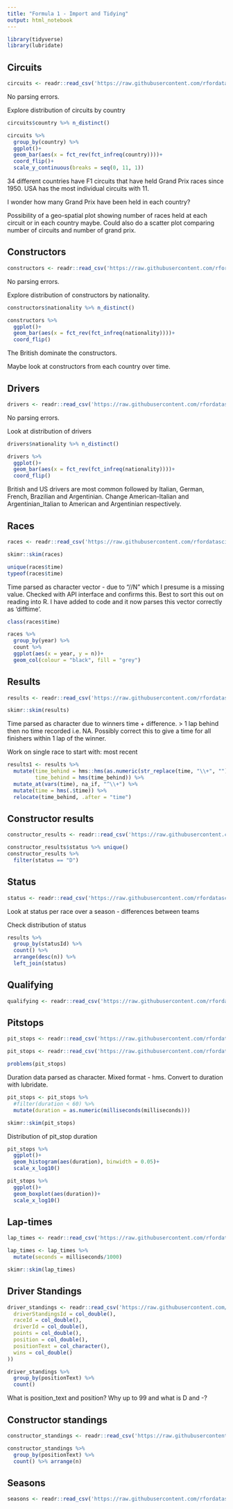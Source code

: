```yaml
---
title: "Formula 1 - Import and Tidying"
output: html_notebook
---
```


```r
library(tidyverse)
library(lubridate)
```

## Circuits

```r
circuits <- readr::read_csv('https://raw.githubusercontent.com/rfordatascience/tidytuesday/master/data/2021/2021-09-07/circuits.csv')

```

No parsing errors.

Explore distribution of circuits by country

```r

circuits$country %>% n_distinct()

circuits %>% 
  group_by(country) %>%
  ggplot()+ 
  geom_bar(aes(x = fct_rev(fct_infreq(country))))+
  coord_flip()+
  scale_y_continuous(breaks = seq(0, 11, 1))
```

34 different countries have F1 circuits that have held Grand Prix races since 1950. USA has the most individual circuits with 11.

I wonder how many Grand Prix have been held in each country?

Possibility of a geo-spatial plot showing number of races held at each circuit or in each country maybe. Could also do a scatter plot comparing number of circuits and number of grand prix.

## Constructors

```r
constructors <- readr::read_csv('https://raw.githubusercontent.com/rfordatascience/tidytuesday/master/data/2021/2021-09-07/constructors.csv')
```

No parsing errors.

Explore distribution of constructors by nationality.

```r
constructors$nationality %>% n_distinct()

constructors %>% 
  ggplot()+
  geom_bar(aes(x = fct_rev(fct_infreq(nationality))))+
  coord_flip()
```

The British dominate the constructors.

Maybe look at constructors from each country over time.

## Drivers

```r
drivers <- readr::read_csv('https://raw.githubusercontent.com/rfordatascience/tidytuesday/master/data/2021/2021-09-07/drivers.csv')
```

No parsing errors.

Look at distribution of drivers

```r
drivers$nationality %>% n_distinct()

drivers %>% 
  ggplot()+
  geom_bar(aes(x = fct_rev(fct_infreq(nationality))))+
  coord_flip()
```

British and US drivers are most common followed by Italian, German, French, Brazilian and Argentinian. Change American-Italian and Argentinian_Italian to American and Argentinian respectively.

## Races

```r
races <- readr::read_csv('https://raw.githubusercontent.com/rfordatascience/tidytuesday/master/data/2021/2021-09-07/races.csv', na = "\\N")
```

```r
skimr::skim(races)

unique(races$time)
typeof(races$time)
```

Time parsed as character vector - due to "//N" which I presume is a missing value. Checked with API interface and confirms this. Best to sort this out on reading into R. I have added to code and it now parses this vector correctly as 'difftime'.

```r
class(races$time)
```

```r
races %>% 
  group_by(year) %>% 
  count %>% 
  ggplot(aes(x = year, y = n))+
  geom_col(colour = "black", fill = "grey")
```

## Results

```r
results <- readr::read_csv('https://raw.githubusercontent.com/rfordatascience/tidytuesday/master/data/2021/2021-09-07/results.csv', na = "\\N")
```

```r
skimr::skim(results)
```

Time parsed as character due to winners time + difference. \> 1 lap behind then no time recorded i.e. NA. Possibly correct this to give a time for all finishers within 1 lap of the winner.

Work on single race to start with: most recent

```r
results1 <- results %>% 
  mutate(time_behind = hms::hms(as.numeric(str_replace(time, "\\+", ""))),
         time_behind = hms(time_behind)) %>% 
  mutate_at(vars(time), na_if, "^\\+") %>% 
  mutate(time = hms(.$time)) %>% 
  relocate(time_behind, .after = "time")
```

## Constructor results

```r
constructor_results <- readr::read_csv('https://raw.githubusercontent.com/rfordatascience/tidytuesday/master/data/2021/2021-09-07/constructor_results.csv', na = "\\N")
```

```r
constructor_results$status %>% unique()
constructor_results %>% 
  filter(status == "D")
```

## Status

```r
status <- readr::read_csv('https://raw.githubusercontent.com/rfordatascience/tidytuesday/master/data/2021/2021-09-07/status.csv')

```

Look at status per race over a season - differences between teams

Check distribution of status

```r
results %>% 
  group_by(statusId) %>% 
  count() %>% 
  arrange(desc(n)) %>% 
  left_join(status)
```

## Qualifying

```r
qualifying <- readr::read_csv('https://raw.githubusercontent.com/rfordatascience/tidytuesday/master/data/2021/2021-09-07/qualifying.csv', na = "\\N")
```

## Pitstops

```r
pit_stops <- readr::read_csv('https://raw.githubusercontent.com/rfordatascience/tidytuesday/master/data/2021/2021-09-07/pit_stops.csv', na = "\\N", col_types = cols(duration = col_time()))

pit_stops <- readr::read_csv('https://raw.githubusercontent.com/rfordatascience/tidytuesday/master/data/2021/2021-09-07/pit_stops.csv', na = "\\N")

problems(pit_stops)
```

Duration data parsed as character. Mixed format - hms. Convert to duration with lubridate.

```r
pit_stops <- pit_stops %>% 
  #filter(duration < 60) %>% 
  mutate(duration = as.numeric(milliseconds(milliseconds)))


```

```r
skimr::skim(pit_stops)
```

Distribution of pit_stop duration

```r
pit_stops %>% 
  ggplot()+
  geom_histogram(aes(duration), binwidth = 0.05)+
  scale_x_log10()

pit_stops %>% 
  ggplot()+
  geom_boxplot(aes(duration))+
  scale_x_log10()
```

## Lap-times

```r
lap_times <- readr::read_csv('https://raw.githubusercontent.com/rfordatascience/tidytuesday/master/data/2021/2021-09-07/lap_times.csv')
```

```r
lap_times <- lap_times %>% 
  mutate(seconds = milliseconds/1000)
```

```r
skimr::skim(lap_times)
```

## Driver Standings

```r
driver_standings <- readr::read_csv('https://raw.githubusercontent.com/rfordatascience/tidytuesday/master/data/2021/2021-09-07/driver_standings.csv', col_types = cols(
  driverStandingsId = col_double(),
  raceId = col_double(),
  driverId = col_double(),
  points = col_double(),
  position = col_double(),
  positionText = col_character(),
  wins = col_double()
))
```

```r
driver_standings %>% 
  group_by(positionText) %>% 
  count()
```

What is position_text and position? Why up to 99 and what is D and -?

## Constructor standings

```r
constructor_standings <- readr::read_csv('https://raw.githubusercontent.com/rfordatascience/tidytuesday/master/data/2021/2021-09-07/constructor_standings.csv')

```

```r
constructor_standings %>% 
  group_by(positionText) %>% 
  count() %>% arrange(n)
```

## Seasons

```r
seasons <- readr::read_csv('https://raw.githubusercontent.com/rfordatascience/tidytuesday/master/data/2021/2021-09-07/seasons.csv')
```

\
